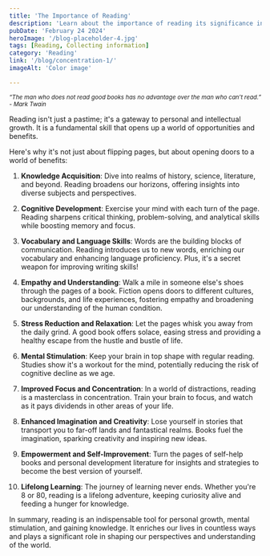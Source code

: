```yaml
---
title: 'The Importance of Reading'
description: 'Learn about the importance of reading its significance in your journey to become the self you want to become.'
pubDate: 'February 24 2024'
heroImage: '/blog-placeholder-4.jpg'
tags: [Reading, Collecting information]
category: 'Reading'
link: '/blog/concentration-1/'
imageAlt: 'Color image'

---
```

<p><i><small>“The man who does not read good books has no advantage over the man who can’t read.” - Mark Twain</small></i></p>

Reading isn't just a pastime; it's a gateway to personal and intellectual growth. It is a fundamental skill that opens up a world of opportunities and benefits. 

Here's why it's not just about flipping pages, but about opening doors to a world of benefits:
1. **Knowledge Acquisition**: Dive into realms of history, science, literature, and beyond. Reading broadens our horizons, offering insights into diverse subjects and perspectives.

2. **Cognitive Development**: Exercise your mind with each turn of the page. Reading sharpens critical thinking, problem-solving, and analytical skills while boosting memory and focus.

3. **Vocabulary and Language Skills**: Words are the building blocks of communication. Reading introduces us to new words, enriching our vocabulary and enhancing language proficiency. Plus, it's a secret weapon for improving writing skills!

4. **Empathy and Understanding**: Walk a mile in someone else's shoes through the pages of a book. Fiction opens doors to different cultures, backgrounds, and life experiences, fostering empathy and broadening our understanding of the human condition.

5. **Stress Reduction and Relaxation**: Let the pages whisk you away from the daily grind. A good book offers solace, easing stress and providing a healthy escape from the hustle and bustle of life.

6. **Mental Stimulation**: Keep your brain in top shape with regular reading. Studies show it's a workout for the mind, potentially reducing the risk of cognitive decline as we age.

7. **Improved Focus and Concentration**: In a world of distractions, reading is a masterclass in concentration. Train your brain to focus, and watch as it pays dividends in other areas of your life.

8. **Enhanced Imagination and Creativity**: Lose yourself in stories that transport you to far-off lands and fantastical realms. Books fuel the imagination, sparking creativity and inspiring new ideas.

9. **Empowerment and Self-Improvement**: Turn the pages of self-help books and personal development literature for insights and strategies to become the best version of yourself.

10. **Lifelong Learning**: The journey of learning never ends. Whether you're 8 or 80, reading is a lifelong adventure, keeping curiosity alive and feeding a hunger for knowledge.

In summary, reading is an indispensable tool for personal growth, mental stimulation, and gaining knowledge. It enriches our lives in countless ways and plays a significant role in shaping our perspectives and understanding of the world.